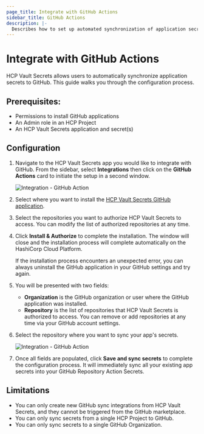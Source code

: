 ```yaml
---
page_title: Integrate with GitHub Actions
sidebar_title: GitHub Actions
description: |-
  Describes how to set up automated synchronization of application secrets to GitHub Actions.
---
```


# Integrate with GitHub Actions

HCP Vault Secrets allows users to automatically synchronize application secrets to GitHub.
This guide walks you through the configuration process.

## Prerequisites:

* Permissions to install GitHub applications
* An Admin role in an HCP Project
* An HCP Vault Secrets application and secret(s)

## Configuration

1. Navigate to the HCP Vault Secrets app you would like to integrate with GitHub. From the sidebar, select **Integrations**
   then click on the **GitHub Actions** card to initiate the setup in a second window.

   ![Integration - GitHub Action](/img/docs/vault-secrets/integration-select-cards.png)

1. Select where you want to install the [HCP Vault Secrets GitHub application](https://github.com/apps/hcp-vault-secrets).

1. Select the repositories you want to authorize HCP Vault Secrets to access. You can modify the list of authorized
   repositories at any time.

1. Click **Install & Authorize** to complete the installation. The window will close and the installation process will complete
   automatically on the HashiCorp Cloud Platform.

   <Note>
       If the installation process encounters an unexpected error, you can always uninstall the GitHub application in your
       GitHub settings and try again.
   </Note>

1. You will be presented with two fields:

   * **Organization** is the GitHub organization or user where the GitHub application was installed.
   * **Repository** is the list of repositories that HCP Vault Secrets is authorized to access. You can remove or add
   repositories at any time via your GitHub account settings.

1. Select the repository where you want to sync your app's secrets.

   ![Integration - GitHub Action](/img/docs/vault-secrets/github-action-integration-select-repository.png)

1. Once all fields are populated, click **Save and sync secrets** to complete the
   configuration process. It will immediately sync all your existing app secrets
   into your GitHub Repository Action Secrets.

## Limitations

* You can only create new GitHub sync integrations from HCP Vault Secrets, and they cannot be triggered from the GitHub marketplace.
* You can only sync secrets from a single HCP Project to GitHub. 
* You can only sync secrets to a single GitHub Organization. 
